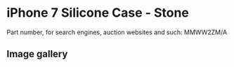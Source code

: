 
# iPhone 7 Silicone Case - Stone

Part number, for search engines, auction websites and such: MMWW2ZM/A

## Image gallery

<div style={{ width: "768px" }}>
  <GalleryComponent
    images={[
      {
        original: "/everysource/MMWW2.png",
        thumbnail: "/everypreview/MMWW2.png",
      },
      {
        original: "/everysource/MMWW2_AV1_GOLD.png",
        thumbnail: "/everypreview/MMWW2_AV1_GOLD.png",
      },
      {
        original: "/everysource/MMWW2_AV1_JET_BLACK.png",
        thumbnail: "/everypreview/MMWW2_AV1_JET_BLACK.png",
      },
      {
        original: "/everysource/MMWW2_AV1_RED.png",
        thumbnail: "/everypreview/MMWW2_AV1_RED.png",
      },
      {
        original: "/everysource/MMWW2_AV1_SILVER.png",
        thumbnail: "/everypreview/MMWW2_AV1_SILVER.png",
      },
      {
        original: "/everysource/MMWW2_AV2.png",
        thumbnail: "/everypreview/MMWW2_AV2.png",
      }
    ]}
  />
</div>
